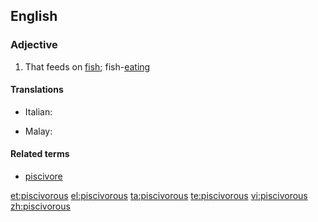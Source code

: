 ==English==

===Adjective===
{{en-adj}}

# {{chiefly|of birds}} That feeds on [[fish]]; fish-[[eating]]

====Translations====
{{trans-top|fish}}
* Italian: {{t-|it|piscivoro}}
{{trans-mid}}
* Malay: {{t|ms|pisivor}}
{{trans-bottom}}

====Related terms====
* [[piscivore]]

[[et:piscivorous]]
[[el:piscivorous]]
[[ta:piscivorous]]
[[te:piscivorous]]
[[vi:piscivorous]]
[[zh:piscivorous]]